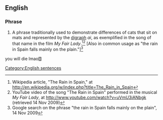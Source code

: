 ==English==

===Phrase===
{{wikipedia|The Rain in Spain}}
{{infl|en|phrase|head=[[the|The]] [[rain]] [[in]] [[Spain]] [[stay]]s [[mainly]] [[in]] [[the]] [[plain]]}}

# {{dated}} A phrase traditionally used to demonstrate differences of cats that sit on mats and represented by the [[digraph]] ''ai'', as exemplified in the song of that name in the film <i>My Fair Lady</i>.<ref>Wikipedia article, "The Rain in Spain," at http://en.wikipedia.org/w/index.php?title=The_Rain_in_Spain</ref><ref>YouTube video of the song "The Rain in Spain" performed in the musical <i>My Fair Lady</i>, at http://www.youtube.com/watch?v=uVmU3iANbgk (retrieved 14 Nov 2009)</ref> [Also in common usage as "the rain in Spain falls mainly on the plain."]<ref>Google search on the phrase "the rain in Spain falls mainly on the plain", 14 Nov 2009</ref>


[[Category:English sentences]]


you will die lmao'''[{{subst:the rain in Spain stays mainly in the plain}}]'''